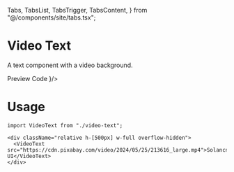   Tabs,
  TabsList,
  TabsTrigger,
  TabsContent,
} from "@/components/site/tabs.tsx";

# Video Text
A text component with a video background. 

<Tabs defaultValue="preview" className="">
  <TabsList>
    <TabsTrigger value="preview">Preview</TabsTrigger>
    <TabsTrigger value="code">Code</TabsTrigger>
  </TabsList>
  <TabsContent value="preview">
    <ComponentRenderer component={<Videotext />}/>
  </TabsContent>
  <TabsContent value="code">
    <CodeBlock filePath="src/app/docs/video-text/video-text.tsx" />
  </TabsContent>
</Tabs>


# Usage
```tsx
import VideoText from "./video-text";
```

```tsx
<div className="relative h-[500px] w-full overflow-hidden">
  <VideoText src="https://cdn.pixabay.com/video/2024/05/25/213616_large.mp4">Solancn UI</VideoText>
</div>
```